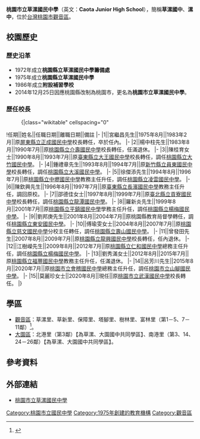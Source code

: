 {{Infobox_School
|name           =桃園市立草漯國民中學
|other_name     =Caota Junior High School
|image          =[[File:Caota_Junior_High_School_Logo.gif|File:Caota Junior High School Logo.gif]]
|motto          =
|established    =1975年
|type           =市立[[國民中學|國民中學]]
|district       ={{flagicon|TWN}}[[台灣|台灣]][[桃園市|桃園市]][[觀音區|觀音區]]
|principal      =莫麗珍
|grades         =三年制，共19班。<br>七年級6班<br>八年級6班<br>九年級7班
|faculty        =人
|staff          =人
|students       =
|address        =桃園市觀音區四維路73號
|tel            =886-03-483-0146 
|fax            =
|website        =[http://www.ttjh.tyc.edu.tw/ http://www.ttjh.tyc.edu.tw/]
}}
'''桃園市立草漯國民中學'''（英文：'''Caota Junior High School'''），簡稱'''草漯國中'''、'''漯中'''，位於[[台灣|台灣]][[桃園市|桃園市]][[觀音區|觀音區]]。

==校園歷史==
===歷史沿革===
*1972年成立'''桃園縣立草漯國民中學籌備處'''
*1975年成立'''桃園縣立草漯國民中學'''
*1986年成立'''附設補習學校'''
*2014年12月25日因應桃園縣改制為桃園市，更名為'''桃園市立草漯國民中學'''。

===歷任校長===
<!--原任校名以任職時校名為主，不需要更為現今名稱-->
:{|class="wikitable" cellspacing="0"
!任期||姓名||任職日期||離職日期||備註
|-
|1||宮繼昌先生||1975年8月||1983年2月||原[[屏東縣立正成國民中學|屏東縣立正成國民中學]]校長轉任，卒於任內。
|-
|2||楊中柱先生||1983年8月||1990年7月||原[[桃園市立介壽國民中學|桃園縣立介壽國民中學]]校長轉任，任滿退休。
|-
|3||陳桂育女士||1990年8月||1993年7月||原[[臺東縣立大王國民中學|臺東縣立大王國民中學]]校長轉任，調任[[桃園市立大竹國民中學|桃園縣立大竹國民中學]]。
|-
|4||鍾禮章先生||1993年8月||1994年7月||原[[新竹縣立員東國民中學|新竹縣立員東國民中學]]校長轉任，調任[[桃園市立大溪國民中學|桃園縣立大溪國民中學]]。
|-
|5||徐傑添先生||1994年8月||1996年7月||原[[桃園市立中壢國民中學|桃園縣立中壢國民中學]]教務主任升任，調任[[桃園市立凌雲國民中學|桃園縣立凌雲國民中學]]。
|-
|6||陳欽興先生||1996年8月||1997年7月||原[[臺東縣立長濱國民中學|臺東縣立長濱國民中學]]教務主任升任，調回原校。
|-
|7||邵德佳女士||1997年8月||1999年7月||原[[新北市立貢寮國民中學|臺北縣立貢寮國民中學]]校長轉任，調任[[桃園市立龍潭國民中學|桃園縣立龍潭國民中學]]。
|-
|8||羅新炎先生||1999年8月||2001年7月||原[[桃園市立平鎮國民中學|桃園縣立平鎮國民中學]]學務主任升任，調任[[桃園市立楊梅國民中學|桃園縣立楊梅國民中學]]。
|-
|9||劉邦庚先生||2001年8月||2004年7月||原桃園縣教育局督學轉任，調任[[桃園市立東安國民中學|桃園縣立東安國民中學]]。
|-
|10||傅瑜雯女士||2004年8月||2007年7月||原[[桃園市立慈文國民中學|桃園縣立慈文國民中學]]分校主任轉任，調任[[桃園市立壽山高級中等學校|桃園縣立壽山國民中學]]。
|-
|11||曾發田先生||2007年8月||2009年7月||原[[桃園市立龍興國民中學|桃園縣立龍興國民中學]]校長轉任，任內退休。
|-
|12||江樹嶸先生||2009年8月||2012年7月||原[[桃園市立仁和國民中學|桃園縣立仁和國民中學]]總務主任升任，調任[[桃園市立楊梅國民中學|桃園縣立楊梅國民中學]]。
|-
|13||劉秀滿女士||2012年8月||2015年7月||原[[桃園市立福豐國民中學|桃園縣立福豐國民中學]]教務主任升任，任滿退休。
|-
|14||呂芳川先生||2015年8月||2020年7月||原[[桃園市立會稽國民中學|桃園市立會稽國民中學]]總務主任升任，調任[[桃園市立山腳國民中學|桃園市立山腳國民中學]]。
|-
|15||莫麗珍女士||2020年8月||現任||原[[桃園市立武漢國民中學|桃園市立武漢國民中學]]校長轉任。
|}

==學區==
*[[觀音區|觀音區]]：草漯里、草新里、保障里、塔腳里、樹林里、富林里（第1－5、7－11鄰）<ref>{{Cite web |url=http://www.tycg.gov.tw/edu/home.jsp?id=42&parentpath=0,41 |title=桃園市107學年度國民中小學學區劃分一覽表 |accessdate=2018-06-18 |archive-date=2018-06-18 |archive-url=https://web.archive.org/web/20180618190839/http://www.tycg.gov.tw/edu/home.jsp?id=42&parentpath=0,41 |dead-url=no }}</ref>。
*[[大園區|大園區]]：北港里（第3鄰）【為草漯、大園國中共同學區】、南港里（第3、14、24－26鄰）【為草漯、大園國中共同學區】。

==參考資料==
{{reflist}}

== 外部連結 ==
*[http://www.ttjh.tyc.edu.tw/ 桃園市立草漯國民中學] {{Wayback|url=http://www.ttjh.tyc.edu.tw/ |date=20111005013107 }}

{{桃園市國民中學}}

[[Category:桃園市立國民中學|Category:桃園市立國民中學]]
[[Category:1975年創建的教育機構|Category:1975年創建的教育機構]]
[[Category:觀音區|Category:觀音區]]